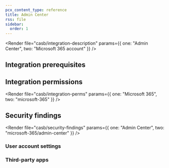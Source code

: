 ```yaml
---
pcx_content_type: reference
title: Admin Center
rss: file
sidebar:
  order: 1
---
```



<Render
  file="casb/integration-description"
  params={{ one: "Admin Center", two: "Microsoft 365 account" }}
/>

## Integration prerequisites

<Render file="casb/microsoft/m365-prereqs" />

## Integration permissions

<Render
  file="casb/integration-perms"
  params={{ one: "Microsoft 365", two: "microsoft-365" }}
/>

## Security findings

<Render
  file="casb/security-findings"
  params={{ one: "Admin Center", two: "microsoft-365/admin-center" }}
/>

### User account settings

<Render file="casb/microsoft/user-account-settings" />

### Third-party apps

<Render file="casb/microsoft/third-party-apps" />
